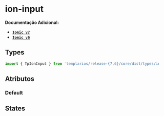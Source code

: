 
<Meta of={inputStories} />

# ion-input

**Documentação Adicional:**

- **[`Ionic v7`](https://ionicframework.com/docs/api/input)**
- **[`Ionic v6`](https://ionicframework.com/docs/v6/api/input)**

## Types

```ts
import { TpIonInput } from 'templarios/release-{7,6}/core/dist/types/interfaces';
```

## Atributos

### Default

<Canvas of={inputStories.Default} />
<Controls of={inputStories.Default} />

## States

<Canvas of={statesStories.States} />

<Controls of={statesStories.States} />




